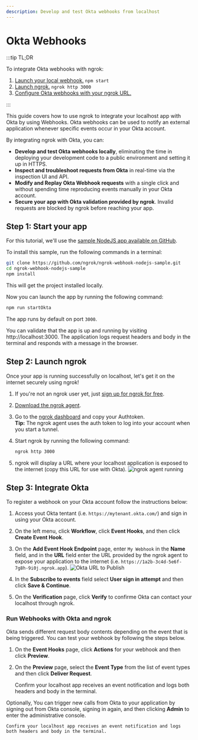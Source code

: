 ```yaml
---
description: Develop and test Okta webhooks from localhost
---
```



# Okta Webhooks

:::tip TL;DR

To integrate Okta webhooks with ngrok:

1. [Launch your local webhook.](#start-your-app) `npm start`
1. [Launch ngrok.](#start-ngrok) `ngrok http 3000`
1. [Configure Okta webhooks with your ngrok URL.](#setup-webhook)

:::

This guide covers how to use ngrok to integrate your localhost app with Okta by using Webhooks.
Okta webhooks can be used to notify an external application whenever specific events occur in your Okta account.

By integrating ngrok with Okta, you can:

- **Develop and test Okta webhooks locally**, eliminating the time in deploying your development code to a public environment and setting it up in HTTPS.
- **Inspect and troubleshoot requests from Okta** in real-time via the inspection UI and API.
- **Modify and Replay Okta Webhook requests** with a single click and without spending time reproducing events manually in your Okta account.
- **Secure your app with Okta validation provided by ngrok**. Invalid requests are blocked by ngrok before reaching your app.

## **Step 1**: Start your app 

For this tutorial, we'll use the [sample NodeJS app available on GitHub](https://github.com/ngrok/ngrok-webhook-nodejs-sample).

To install this sample, run the following commands in a terminal:

```bash
git clone https://github.com/ngrok/ngrok-webhook-nodejs-sample.git
cd ngrok-webhook-nodejs-sample
npm install
```

This will get the project installed locally.

Now you can launch the app by running the following command:

```bash
npm run startOkta
```

The app runs by default on port `3000`.

You can validate that the app is up and running by visiting http://localhost:3000. The application logs request headers and body in the terminal and responds with a message in the browser.

## **Step 2**: Launch ngrok 

Once your app is running successfully on localhost, let's get it on the internet securely using ngrok!

1. If you're not an ngrok user yet, just [sign up for ngrok for free](https://ngrok.com/signup).

1. [Download the ngrok agent](https://download.ngrok.com).

1. Go to the [ngrok dashboard](https://dashboard.ngrok.com) and copy your Authtoken. <br />
   **Tip:** The ngrok agent uses the auth token to log into your account when you start a tunnel.
1. Start ngrok by running the following command:

   ```bash
   ngrok http 3000
   ```

1. ngrok will display a URL where your localhost application is exposed to the internet (copy this URL for use with Okta).
   ![ngrok agent running](/img/integrations/launch_ngrok_tunnel.png)

## **Step 3**: Integrate Okta 

To register a webhook on your Okta account follow the instructions below:

1. Access yout Okta tentant (i.e. `https://mytenant.okta.com/`) and sign in using your Okta account.

1. On the left menu, click **Workflow**, click **Event Hooks**, and then click **Create Event Hook**.

1. On the **Add Event Hook Endpoint** page, enter `My Webhook` in the **Name** field, and in the **URL** field enter the URL provided by the ngrok agent to expose your application to the internet (i.e. `https://1a2b-3c4d-5e6f-7g8h-9i0j.ngrok.app`).
   ![Okta URL to Publish](img/ngrok_url_configuration_okta.png)

1. In the **Subscribe to events** field select **User sign in attempt** and then click **Save & Continue**.

1. On the **Verification** page, click **Verify** to confirme Okta can contact your localhost through ngrok.

### Run Webhooks with Okta and ngrok

Okta sends different request body contents depending on the event that is being triggered.
You can test your webhook by following the steps below.

1. On the **Event Hooks** page, click **Actions** for your webhook and then click **Preview**.

1. On the **Preview** page, select the **Event Type** from the list of event types and then click **Deliver Request**.

   Confirm your localhost app receives an event notification and logs both headers and body in the terminal.

Optionally, You can trigger new calls from Okta to your application by signing out from Okta console, signing in again, and then clicking **Admin** to enter the administrative console.

    Confirm your localhost app receives an event notification and logs both headers and body in the terminal.

<InspectingRequests />

<ReplayingRequests />
